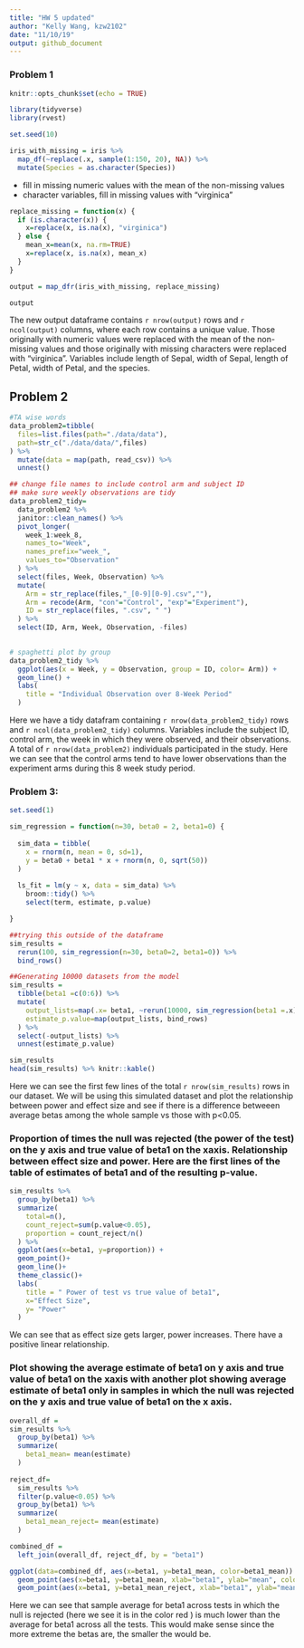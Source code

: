 ```yaml
---
title: "HW 5 updated" 
author: "Kelly Wang, kzw2102"
date: "11/10/19"
output: github_document
---
```


### Problem 1
```r
knitr::opts_chunk$set(echo = TRUE)

library(tidyverse)
library(rvest)

set.seed(10)

iris_with_missing = iris %>% 
  map_df(~replace(.x, sample(1:150, 20), NA)) %>%
  mutate(Species = as.character(Species))
```
* fill in missing numeric values with the mean of the non-missing values
* character variables, fill in missing values with "virginica"

```r
replace_missing = function(x) {
  if (is.character(x)) {
    x=replace(x, is.na(x), "virginica")
  } else {
    mean_x=mean(x, na.rm=TRUE)
    x=replace(x, is.na(x), mean_x)
  }
}

output = map_dfr(iris_with_missing, replace_missing)

output

```
The new output dataframe contains `r nrow(output)` rows and `r ncol(output)` columns, where each row contains a unique value. Those originally with numeric values were replaced with the mean of the non-missing values and those originally with missing characters were replaced with "virginica". 
Variables include length of Sepal, width of Sepal, length of Petal, width of Petal, and the species. 

## Problem 2

```r
#TA wise words
data_problem2=tibble(
  files=list.files(path="./data/data"),
  path=str_c("./data/data/",files)
) %>% 
  mutate(data = map(path, read_csv)) %>% 
  unnest()

## change file names to include control arm and subject ID
## make sure weekly observations are tidy
data_problem2_tidy= 
  data_problem2 %>% 
  janitor::clean_names() %>% 
  pivot_longer(
    week_1:week_8,
    names_to="Week",
    names_prefix="week_",
    values_to="Observation"
  ) %>% 
  select(files, Week, Observation) %>% 
  mutate(
    Arm = str_replace(files,"_[0-9][0-9].csv",""),
    Arm = recode(Arm, "con"="Control", "exp"="Experiment"),
    ID = str_replace(files, ".csv", " ")
  ) %>% 
  select(ID, Arm, Week, Observation, -files)
  

# spaghetti plot by group
data_problem2_tidy %>% 
  ggplot(aes(x = Week, y = Observation, group = ID, color= Arm)) + 
  geom_line() +
  labs(
    title = "Individual Observation over 8-Week Period"
  )
```
Here we have a tidy datafram containing `r nrow(data_problem2_tidy)` rows and `r ncol(data_problem2_tidy)` columns. Variables include the subject ID, control arm, the week in which they were observed, and their observations. A total of `r nrow(data_problem2)` individuals participated in the study. Here we can see that the control arms tend to have lower observations than the experiment arms during this 8 week study period. 

### Problem 3:
```r

set.seed(1)

sim_regression = function(n=30, beta0 = 2, beta1=0) {
  
  sim_data = tibble(
    x = rnorm(n, mean = 0, sd=1),
    y = beta0 + beta1 * x + rnorm(n, 0, sqrt(50))
  )
  
  ls_fit = lm(y ~ x, data = sim_data) %>% 
    broom::tidy() %>% 
    select(term, estimate, p.value)

}

##trying this outside of the dataframe
sim_results =
  rerun(100, sim_regression(n=30, beta0=2, beta1=0)) %>% 
  bind_rows()

##Generating 10000 datasets from the model
sim_results = 
  tibble(beta1 =c(0:6)) %>% 
  mutate(
    output_lists=map(.x= beta1, ~rerun(10000, sim_regression(beta1 =.x))),
    estimate_p.value=map(output_lists, bind_rows)
  ) %>% 
  select(-output_lists) %>% 
  unnest(estimate_p.value)

sim_results
head(sim_results) %>% knitr::kable()
```

Here we can see the first few lines of the total `r nrow(sim_results)` rows in our dataset. We will be using this simulated dataset and plot the relationship between power and effect size and see if there is a difference betweeen average betas among the whole sample vs those with p<0.05. 

### Proportion of times the null was rejected (the power of the test) on the y axis and true value of beta1 on the xaxis. Relationship between effect size and power. Here are the first lines of the table of estimates of beta1 and of the resulting p-value.

```r
sim_results %>% 
  group_by(beta1) %>% 
  summarize(
    total=n(),
    count_reject=sum(p.value<0.05),
    proportion = count_reject/n()
  ) %>% 
  ggplot(aes(x=beta1, y=proportion)) +
  geom_point()+
  geom_line()+
  theme_classic()+
  labs(
    title = " Power of test vs true value of beta1",
    x="Effect Size",
    y= "Power"
  )
```
We can see that as effect size gets larger, power increases. There have a positive linear relationship. 

### Plot showing the average estimate of beta1 on y axis and true value of beta1 on the xaxis with another plot showing average estimate of beta1 only in samples in which the null was rejected on the y axis and true value of beta1 on the x axis. 
```r
overall_df =
sim_results %>% 
  group_by(beta1) %>% 
  summarize(
    beta1_mean= mean(estimate)
  )
  
reject_df=
  sim_results %>% 
  filter(p.value<0.05) %>% 
  group_by(beta1) %>% 
  summarize(
    beta1_mean_reject= mean(estimate)
  )

combined_df =
  left_join(overall_df, reject_df, by = "beta1")

ggplot(data=combined_df, aes(x=beta1, y=beta1_mean, color=beta1_mean)) +
  geom_point(aes(x=beta1, y=beta1_mean, xlab="beta1", ylab="mean", color="blue"))+
  geom_point(aes(x=beta1, y=beta1_mean_reject, xlab="beta1", ylab="mean", color="red")) + scale_color_hue(labels=c('overall beta1', 'null beta1'))
```
Here we can see that sample average for beta1 across tests in which the null is rejected (here we see it is in the color red ) is much lower than the average for beta1 across all the tests. This would make sense since the more extreme the betas are, the smaller the would be. 